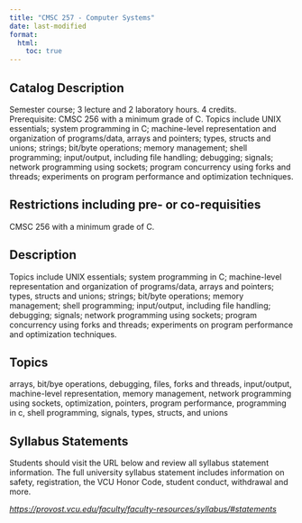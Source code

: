 ```yaml
---
title: "CMSC 257 - Computer Systems"
date: last-modified
format:
  html:
    toc: true
---
```


## Catalog Description

Semester course; 3 lecture and 2 laboratory hours. 4 credits. Prerequisite: CMSC 256 with a minimum grade of C. Topics include UNIX essentials; system programming in C; machine-level representation and organization of programs/data, arrays and pointers; types, structs and unions; strings; bit/byte operations; memory management; shell programming; input/output, including file handling; debugging; signals; network programming using sockets; program concurrency using forks and threads; experiments on program performance and optimization techniques.


## Restrictions including pre- or co-requisities
 
CMSC 256 with a minimum grade of C.

## Description

Topics include UNIX essentials; system programming in C; machine-level representation and organization of programs/data, arrays and pointers; types, structs and unions; strings; bit/byte operations; memory management; shell programming; input/output, including file handling; debugging; signals; network programming using sockets; program concurrency using forks and threads; experiments on program performance and optimization techniques.

## Topics

arrays, bit/bye operations, debugging, files, forks and threads, input/output, machine-level representation, memory management, network programming using sockets, optimization, pointers, program performance, programming in c, shell programming, signals, types, structs, and unions

## Syllabus Statements

Students should visit the URL below and review all syllabus statement information. The full university syllabus statement includes information on safety, registration, the VCU Honor Code, student conduct, withdrawal and more.

*<https://provost.vcu.edu/faculty/faculty-resources/syllabus/#statements>*


